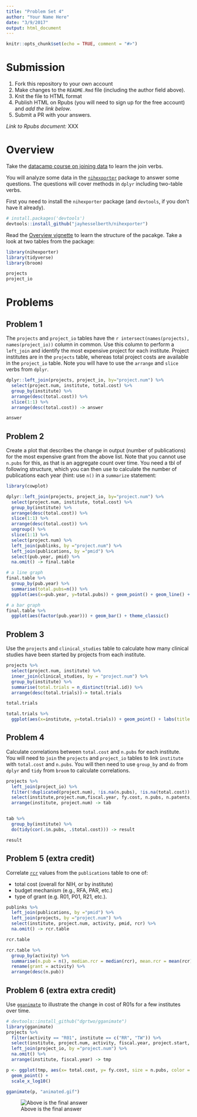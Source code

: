 ```yaml
---
title: "Problem Set 4"
author: "Your Name Here"
date: "3/9/2017"
output: html_document
---
```


```r
knitr::opts_chunk$set(echo = TRUE, comment = "#>")
```

# Submission

1. Fork this repository to your own account
1. Make changes to the `README.Rmd` file (including the author field above).
1. Knit the file to HTML format
1. Publish HTML on Rpubs (you will need to sign up for the free account) and *add the link below*.
1. Submit a PR with your answers.

*Link to Rpubs document:* XXX

# Overview

Take the [datacamp course on joining data](https://www.datacamp.com/courses/joining-data-in-r-with-dplyr) to learn the join verbs.

You will analyze some data in the [`nihexporter`](https://github.com/jayhesselberth/nihexporter) package to answer some questions. The questions will cover methods in `dplyr` including two-table verbs.

First you need to install the `nihexporter` package (and `devtools`, if you don't have it already).

```r
# install.packages('devtools')
devtools::install_github("jayhesselberth/nihexporter")
```

Read the [Overview vignette](http://jayhesselberth.github.io/nihexporter/articles/nihexporter.html) to learn the structure of the pacakge. Take a look at two tables from the package:

```r
library(nihexporter)
library(tidyverse)
library(broom)

projects
project_io
```

# Problems

## Problem 1

The `projects` and `project_io` tables have the `r intersect(names(projects), names(project_io))` column in common. Use this column to perform a `left_join` and identify the most expensive project for each institute. Project institutes are in the `projects` table, whereas total project costs are available in the `project_io` table. Note you will have to use the `arrange` and `slice` verbs from `dplyr`.


```r
dplyr::left_join(projects, project_io, by="project.num") %>% 
  select(project.num, institute, total.cost) %>% 
  group_by(institute) %>% 
  arrange(desc(total.cost)) %>% 
  slice(1:1) %>%
  arrange(desc(total.cost)) -> answer

answer
```


## Problem 2

Create a plot that describes the change in output (number of publications) for the most expensive grant from the above list. Note that you cannot use `n.pubs` for this, as that is an aggregate count over time. You need a tbl of following structure, which you can then use to calculate the number of publications each year (hint: use `n()` in a `summarize` statement:

```r
library(cowplot)

dplyr::left_join(projects, project_io, by="project.num") %>% 
  select(project.num, institute, total.cost) %>% 
  group_by(institute) %>% 
  arrange(desc(total.cost)) %>% 
  slice(1:1) %>%
  arrange(desc(total.cost)) %>%
  ungroup() %>%
  slice(1:1) %>%
  select(project.num) %>%
  left_join(publinks, by ="project.num") %>%
  left_join(publications, by ="pmid") %>%
  select(pub.year, pmid) %>%
  na.omit() -> final.table

# a line graph
final.table %>%
  group_by(pub.year) %>%
  summarise(total.pubs=n()) %>%
  ggplot(aes(x=pub.year, y=total.pubs)) + geom_point() + geom_line() + ylim(0,25) + labs(x = "Year", y = "Number of publications") + theme_classic()

# a bar graph
final.table %>%
  ggplot(aes(factor(pub.year))) + geom_bar() + theme_classic()
```

## Problem 3

Use the `projects` and `clinical_studies` table to calculate how many clinical studies have been started by projects from each institute.

```r
projects %>% 
  select(project.num, institute) %>% 
  inner_join(clinical_studies, by = "project.num") %>% 
  group_by(institute) %>% 
  summarise(total.trials = n_distinct(trial.id)) %>% 
  arrange(desc(total.trials))-> total.trials

total.trials

total.trials %>% 
  ggplot(aes(x=institute, y=total.trials)) + geom_point() + labs(title = "Total number of clinical trials per institute", x = "Institute", y = "Number of clinical trials") + theme_classic()
```



## Problem 4

Calculate correlations between `total.cost` and `n.pubs` for each institute. You will need to `join` the `projects` and `project_io` tables to link `institute` with `total.cost` and `n.pubs`. You will then need to use `group_by` and `do` from `dplyr` and `tidy` from `broom` to calculate correlations.

```r
projects %>% 
  left_join(project_io) %>% 
  filter(!duplicated(project.num), !is.na(n.pubs), !is.na(total.cost)) %>%
  select(institute,project.num,fiscal.year, fy.cost, n.pubs, n.patents, total.cost) %>% 
  arrange(institute, project.num) -> tab


tab %>%
  group_by(institute) %>%
  do(tidy(cor(.$n.pubs, .$total.cost))) -> result

result
```



## Problem 5 (extra credit)

Correlate [`rcr`](https://icite.od.nih.gov/) values from the `publications` table to one of:

- total cost (overall for NIH, or by institute)
- budget mechanism (e.g., RFA, PAR, etc.)
- type of grant (e.g. R01, P01, R21, etc.). 

```r
publinks %>% 
  left_join(publications, by ="pmid") %>% 
  left_join(projects, by ="project.num") %>% 
  select(institute, project.num, activity, pmid, rcr) %>% 
  na.omit() -> rcr.table

rcr.table

rcr.table %>% 
  group_by(activity) %>% 
  summarise(n.pub = n(), median.rcr = median(rcr), mean.rcr = mean(rcr), min.rcr = min(rcr), max.rcr=max(rcr)) %>% 
  rename(grant = activity) %>% 
  arrange(desc(n.pub))

```



## Problem 6 (extra extra credit)

Use [`gganimate`](https://github.com/dgrtwo/gganimate) to illustrate the change in cost of R01s for a few institutes over time.

```r
# devtools::install_github("dgrtwo/gganimate")
library(gganimate)
projects %>% 
  filter(activity == "R01", institute == c("RR", "TW")) %>%
  select(institute, project.num, activity, fiscal.year, project.start, project.end, fy.cost) %>% 
  left_join(project_io, by ="project.num") %>%
  na.omit() %>%
  arrange(institute, fiscal.year) -> tmp 

p <- ggplot(tmp, aes(x= total.cost, y= fy.cost, size = n.pubs, color = institute, frame = fiscal.year)) +
  geom_point() +
  scale_x_log10()

gganimate(p, "animated.gif")
```

![Above is the final answer](animated.gif)
